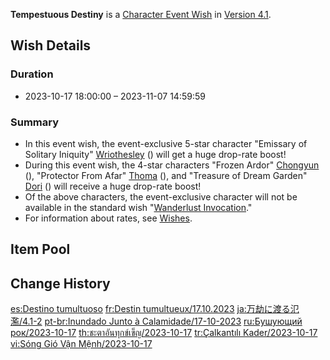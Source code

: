 {{Wish
|name              = Tempestuous Destiny 2023-10-17
|image             = Tempestuous Destiny 2023-10-17.png
|type              = Character Event
|duration          = event
|time_start        = 2023-10-17 18:00:00
|time_end          = 2023-11-07 14:59:59
|link              = https://genshin.hoyoverse.com/en/news/detail/113289
|preceding         = Decree of the Deeps/2023-09-27
|preceding2        = Moment of Bloom/2023-09-27
|succeeding        = Chanson of Many Waters/2023-11-08
|succeeding2       = Immaculate Pulse/2023-11-08
|alongside         = Ballad in Goblets/2023-10-17
|alongside2        = Epitome Invocation/2023-10-17
|next              = Tempestuous Destiny/2025-03-04
}}
'''Tempestuous Destiny''' is a [[Character Event Wish]] in [[Version 4.1]].

==Wish Details==
===Duration===
* 2023-10-17 18:00:00 &ndash; 2023-11-07 14:59:59

===Summary===
* In this event wish, the event-exclusive 5-star character "Emissary of Solitary Iniquity" [[Wriothesley]] ({{Cryo}}) will get a huge drop-rate boost!
* During this event wish, the 4-star characters "Frozen Ardor" [[Chongyun]] ({{Cryo}}), "Protector From Afar" [[Thoma]] ({{Pyro}}), and "Treasure of Dream Garden" [[Dori]] ({{Electro}}) will receive a huge drop-rate boost!
* Of the above characters, the event-exclusive character will not be available in the standard wish "[[Wanderlust Invocation]]."
* For information about rates, see [[Wish]]es.

==Item Pool==
{{Wish Pool
|character_5_F = Wriothesley
|character_4_F = Chongyun; Thoma; Dori
|character_5   = Dehya; Diluc; Jean; Keqing; Mona; Qiqi; Tighnari
|character_4   = Barbara; Beidou; Bennett; Candace; Collei; Diona; Faruzan; Fischl; Freminet; Gorou; Kaveh; Kirara; Kujou Sara; Kuki Shinobu; Layla; Lynette; Mika; Ningguang; Noelle; Razor; Rosaria; Sayu; Shikanoin Heizou; Sucrose; Xiangling; Xingqiu; Xinyan; Yanfei; Yaoyao; Yun Jin
|weapon_4      = Dragon's Bane; Eye of Perception; Favonius Codex; Favonius Greatsword; Favonius Lance; Favonius Sword; Favonius Warbow; Lion's Roar; Rainslasher; Rust; Sacrificial Bow; Sacrificial Fragments; Sacrificial Greatsword; Sacrificial Sword; The Bell; The Flute; The Stringless; The Widsith
|weapon_3      = Black Tassel; Bloodtainted Greatsword; Cool Steel; Debate Club; Emerald Orb; Ferrous Shadow; Harbinger of Dawn; Magic Guide; Raven Bow; Sharpshooter's Oath; Skyrider Sword; Slingshot; Thrilling Tales of Dragon Slayers
}}

==Change History==
{{Change History|4.1}}

[[es:Destino tumultuoso]]
[[fr:Destin tumultueux/17.10.2023]]
[[ja:万劫に渡る氾濫/4.1-2]]
[[pt-br:Inundado Junto à Calamidade/17-10-2023]]
[[ru:Бушующий рок/2023-10-17]]
[[th:ชะตาอันทุกข์เข็ญ/2023-10-17]]
[[tr:Çalkantılı Kader/2023-10-17]]
[[vi:Sóng Gió Vận Mệnh/2023-10-17]]